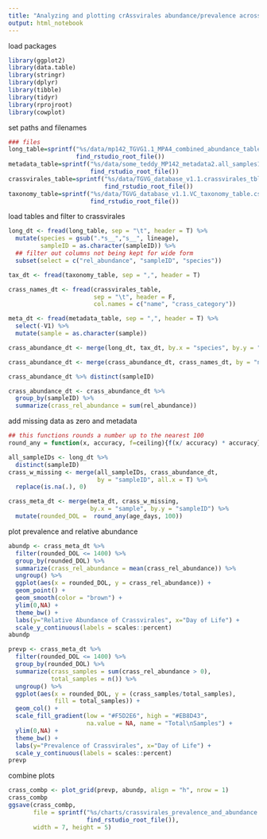 ```yaml
---
title: "Analyzing and plotting crAssvirales abundance/prevalence across age"
output: html_notebook
---
```


load packages
```r
library(ggplot2)
library(data.table)
library(stringr)
library(dplyr)
library(tibble)
library(tidyr)
library(rprojroot)
library(cowplot)

```

set paths and filenames
```r
### files
long_table=sprintf("%s/data/mp142_TGVG1.1_MPA4_combined_abundance_table_longform1.tsv",
                   find_rstudio_root_file())
metadata_table=sprintf("%s/data/some_teddy_MP142_metadata2.all_samples1.delivery.csv",
                       find_rstudio_root_file())
crassvirales_table=sprintf("%s/data/TGVG_database_v1.1.crassvirales_tbl.tsv",
                           find_rstudio_root_file())
taxonomy_table=sprintf("%s/data/TGVG_database_v1.1.VC_taxonomy_table.csv",
                       find_rstudio_root_file())

```

load tables and filter to crassvirales
```r
long_dt <- fread(long_table, sep = "\t", header = T) %>%
  mutate(species = gsub(".*s__","s__", lineage),
         sampleID = as.character(sampleID)) %>%
  ## filter out columns not being kept for wide form
  subset(select = c("rel_abundance", "sampleID", "species"))

tax_dt <- fread(taxonomy_table, sep = ",", header = T)

crass_names_dt <- fread(crassvirales_table, 
                        sep = "\t", header = F, 
                        col.names = c("name", "crass_category"))

meta_dt <- fread(metadata_table, sep = ",", header = T) %>%
  select(-V1) %>%
  mutate(sample = as.character(sample))

crass_abundance_dt <- merge(long_dt, tax_dt, by.x = "species", by.y = "Species")

crass_abundance_dt <- merge(crass_abundance_dt, crass_names_dt, by = "name")

crass_abundance_dt %>% distinct(sampleID)

crass_abundance_dt <- crass_abundance_dt %>%
  group_by(sampleID) %>%
  summarize(crass_rel_abundance = sum(rel_abundance))
```

add missing data as zero and metadata
```r
## this functions rounds a number up to the nearest 100
round_any = function(x, accuracy, f=ceiling){f(x/ accuracy) * accuracy}

all_sampleIDs <- long_dt %>%
  distinct(sampleID)
crass_w_missing <- merge(all_sampleIDs, crass_abundance_dt, 
                         by = "sampleID", all.x = T) %>% 
  replace(is.na(.), 0)

crass_meta_dt <- merge(meta_dt, crass_w_missing, 
                       by.x = "sample", by.y = "sampleID") %>%
  mutate(rounded_DOL =  round_any(age_days, 100))


```

plot prevalence and relative abundance
```r
abundp <- crass_meta_dt %>%
  filter(rounded_DOL <= 1400) %>%
  group_by(rounded_DOL) %>%
  summarize(crass_rel_abundance = mean(crass_rel_abundance)) %>%
  ungroup() %>%
  ggplot(aes(x = rounded_DOL, y = crass_rel_abundance)) +
  geom_point() +
  geom_smooth(color = "brown") +
  ylim(0,NA) +
  theme_bw() +
  labs(y="Relative Abundance of Crassvirales", x="Day of Life") +
  scale_y_continuous(labels = scales::percent)
abundp

prevp <- crass_meta_dt %>%
  filter(rounded_DOL <= 1400) %>%
  group_by(rounded_DOL) %>%
  summarize(crass_samples = sum(crass_rel_abundance > 0),
            total_samples = n()) %>%
  ungroup() %>%
  ggplot(aes(x = rounded_DOL, y = (crass_samples/total_samples), 
             fill = total_samples)) +
  geom_col() +
  scale_fill_gradient(low = "#F5D2E6", high = "#EB8D43", 
                      na.value = NA, name = "Total\nSamples") +
  ylim(0,NA) +
  theme_bw() +
  labs(y="Prevalence of Crassvirales", x="Day of Life") +
  scale_y_continuous(labels = scales::percent)
prevp
```

combine plots
```r
crass_combp <- plot_grid(prevp, abundp, align = "h", nrow = 1)
crass_combp
ggsave(crass_combp, 
       file = sprintf("%s/charts/crassvirales_prevalence_and_abundance.pdf",
                      find_rstudio_root_file()), 
       width = 7, height = 5)
```
















